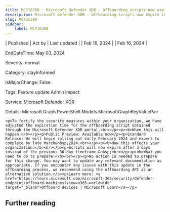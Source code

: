 ```yaml
---
title: MC716388 - Microsoft Defender XDR - Offboarding scripts now expire in 3 days
description: Microsoft Defender XDR - Offboarding scripts now expire in 3 days
slug: MC716388
sidebar:
    label: MC716388
---
```



| Published | Act by | Last updated |
| Feb 16, 2024 |  | Feb 16, 2024 |

EndDateTime: May 03, 2024

Severity: normal

Category: stayInformed

IsMajorChange: False

Tags: Feature update Admin impact

Service: Microsoft Defender XDR

Details: Microsoft.Graph.PowerShell.Models.MicrosoftGraphKeyValuePair

```
<p>To fortify the security measures within your organization, we have adjusted the expiration time for the offboarding script obtained through the Microsoft Defender XDR portal.<br></p><p><b>When this will happen:</b></p><p>Public Preview: Available now</p><p>Standard Release: We will begin rolling out early February 2024 and expect to complete by late March&nbsp;2024.<br></p><p><b>How this affects your organization:</b><br></p><p>Scripts will now expire after 3 days instead of the previous 30-day timeframe.&nbsp;<br></p><p><b>What you need to do to prepare:</b><br></p><p>No action is needed to prepare for this change. You may want to update any relevant documentation as appropriate. If you encounter any issues with this update in the offboarding process, we recommend using the offboarding API as an alternative solution.</p><p>Learn more: <a href="https://learn.microsoft.com/microsoft-365/security/defender-endpoint/offboard-machines?view=o365-worldwide" target="_blank">Offboard devices | Microsoft Learn</a></p>
```

## Further reading
